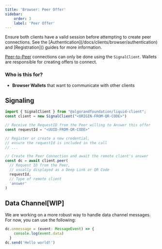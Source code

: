 ```yaml
---
title: 'Browser: Peer Offer'
sidebar:
    order: 3
    label: 'Peer Offer'
---
```


<Aside type="caution">
  Ensure both clients have a valid session before attempting to create peer connections.
  See the [Authentication](/docs/clients/browser/authentication) and [Registration]() guides for more information.
</Aside>

[Peer-to-Peer](/guides/concepts/#peer-to-peer) connections can only be done using the `SignalClient`.
Wallets are responsible for creating offers to connect.

### Who is this for?

- **Browser Wallets** that want to communicate with other clients

## Signaling

```typescript
import { SignalClient } from "@algorandfoundation/liquid-client";
const client = new SignalClient("<ORIGIN-FROM-QR-CODE>")

// Receive the RequestID from the Peer willing to Answer this offer
const requestId = "<UUID-FROM-QR-CODE>"

// Register or create a new credential,
// ensure the requestId is included in the call
// ...

// Create the Peer Connection and await the remote client's answer
const dc = await client.peer(
  // Request ID from the Peer,
  // usually displayed as a Deep Link or QR Code
  requestId,
  // Type of remote client
  'answer'
)
```

## Data Channel[WIP]

We are working on a more robust way to handle data channel messages. For now, you can use the following:

```typescript
dc.onmessage = (event: MessageEvent) => {
    console.log(event.data)
  }
dc.send('Hello world!')
```
